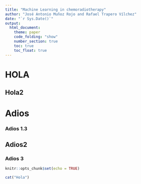 ---
title: "Machine Learning in chemoradiotherapy"
author: "José Antonio Muñoz Rojo and Rafael Trapero Vílchez"
date: "`r Sys.Date()`"
output: 
  html_document:
    theme: paper
    code_folding: "show"
    number_section: true
    toc: true
    toc_float: true
---

# HOLA
## Hola2

# Adios
### Adios 1.3
## Adios2
### Adios 3
```{r setup, include=FALSE}
knitr::opts_chunk$set(echo = TRUE)
```

```{r child1}
cat("Hola")
```

```{r child2}
```

